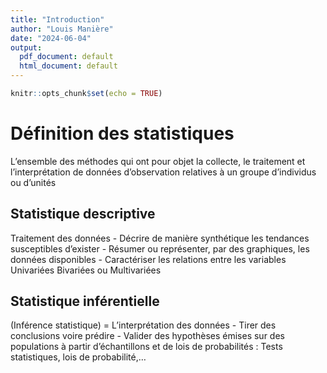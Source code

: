 ```yaml
---
title: "Introduction"
author: "Louis Manière"
date: "2024-06-04"
output: 
  pdf_document: default
  html_document: default
---
```


```r
knitr::opts_chunk$set(echo = TRUE)
```

# Définition des statistiques

L'ensemble des méthodes qui ont pour objet la collecte, le traitement et l'interprétation de données d'observation relatives à un groupe d'individus ou d'unités

## Statistique descriptive

Traitement des données
- Décrire de manière synthétique les tendances susceptibles d’exister
- Résumer ou représenter, par des graphiques, les données disponibles
- Caractériser les relations entre les variables Univariées Bivariées ou Multivariées

## Statistique inférentielle

(Inférence statistique) = L’interprétation des données
- Tirer des conclusions voire prédire
- Valider des hypothèses émises sur des populations à partir d’échantillons et de lois de probabilités : Tests statistiques, lois de probabilité,…

















